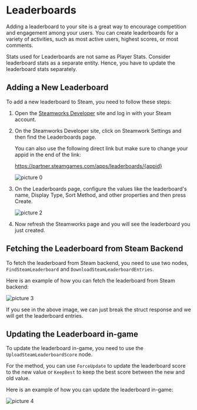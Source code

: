 
# Leaderboards

Adding a leaderboard to your site is a great way to encourage competition and engagement among your users. You can create leaderboards for a variety of activities, such as most active users, highest scores, or most comments.

<Callout type="info">
  Stats used for Leaderboards are not same as Player Stats. Consider leaderboard stats as a separate entity. Hence, you have to update the leaderboard stats separately.
</Callout>

## Adding a New Leaderboard

To add a new leaderboard to Steam, you need to follow these steps:

1. Open the [Steamworks Developer](https://partner.steamgames.com/apps) site and log in with your Steam account.

2. On the Steamworks Developer site, click on Steamwork Settings and then find the Leaderboards page. 

   You can also use the following direct link but make sure to change your appid in the end of the link:
   
   https://partner.steamgames.com/apps/leaderboards/{appid}

    ![picture 0](../../images/030966599f6be2f5931941a1f9533e692bf97e26067c0b8a5266e55c23f95b67.png) 

3. On the Leaderboards page, configure the values like the leaderboard's name, Display Type, Sort Method, and other properties and then press Create.

    ![picture 2](../../images/96c62ec0dbfb7e39ac5c351fdc2f3eecdfa1c4d9f40cbc41009664df47d9dfe0.png) 

4. Now refresh the Steamworks page and you will see the leaderboard you just created.

## Fetching the Leaderboard from Steam Backend

To fetch the leaderboard from Steam backend, you need to use two nodes, `FindSteamLeaderboard` and `DownloadSteamLeaderboardEntries`.

Here is an example of how you can fetch the leaderboard from Steam backend:

![picture 3](../../images/4693e0f70a1f3a66ae2ce8fe52e71b2646b4ef1d8d8e67f860c7eb4d3b1af29f.png)

If you see in the above image, we can just break the struct response and we will get the leaderboard entries. 


## Updating the Leaderboard in-game

To update the leaderboard in-game, you need to use the `UploadSteamLeaderboardScore` node.

For the method, you can use `ForceUpdate` to update the leaderboard score to the new value or `KeepBest` to keep the best score between the new and old value.

Here is an example of how you can update the leaderboard in-game:

![picture 4](../../images/04090f6b80e527c18fe57b4ab4de28d82452da53522a739ff7d513a97ccb1076.png)  
